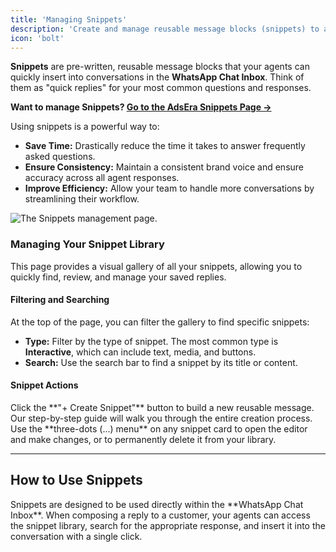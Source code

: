 ```yaml
---
title: 'Managing Snippets'
description: 'Create and manage reusable message blocks (snippets) to answer common questions and speed up your conversations.'
icon: 'bolt'
---
```


**Snippets** are pre-written, reusable message blocks that your agents can quickly insert into conversations in the **WhatsApp Chat Inbox**. Think of them as "quick replies" for your most common questions and responses.

**Want to manage Snippets? [Go to the AdsEra Snippets Page &rarr;](https://app.adsera.in/dashboard/snippets/list)**

Using snippets is a powerful way to:
- **Save Time:** Drastically reduce the time it takes to answer frequently asked questions.
- **Ensure Consistency:** Maintain a consistent brand voice and ensure accuracy across all agent responses.
- **Improve Efficiency:** Allow your team to handle more conversations by streamlining their workflow.

![The Snippets management page.](https://sgp1.digitaloceanspaces.com/whatsera/6596fc73-043d-4e5e-bf08-e90bd1c39188_snippet_list.png)

### Managing Your Snippet Library

This page provides a visual gallery of all your snippets, allowing you to quickly find, review, and manage your saved replies.

#### Filtering and Searching
At the top of the page, you can filter the gallery to find specific snippets:
- **Type:** Filter by the type of snippet. The most common type is **Interactive**, which can include text, media, and buttons.
- **Search:** Use the search bar to find a snippet by its title or content.

#### Snippet Actions

<CardGroup>
  <Card title="Create a New Snippet" icon="plus" href="/help/snippet/create">
    Click the **"+ Create Snippet"** button to build a new reusable message. Our step-by-step guide will walk you through the entire creation process.
  </Card>
  <Card title="Edit or Delete" icon="ellipsis-vertical">
    Use the **three-dots (...) menu** on any snippet card to open the editor and make changes, or to permanently delete it from your library.
  </Card>
</CardGroup>

---

## How to Use Snippets

<Card title="Speed Up Your Conversations" icon="comments" href="/help/inbox/chat">
  Snippets are designed to be used directly within the **WhatsApp Chat Inbox**. When composing a reply to a customer, your agents can access the snippet library, search for the appropriate response, and insert it into the conversation with a single click.
</Card>
